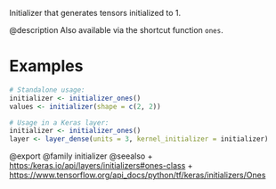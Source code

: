 Initializer that generates tensors initialized to 1.

@description
Also available via the shortcut function `ones`.

# Examples
```r
# Standalone usage:
initializer <- initializer_ones()
values <- initializer(shape = c(2, 2))
```

```r
# Usage in a Keras layer:
initializer <- initializer_ones()
layer <- layer_dense(units = 3, kernel_initializer = initializer)
```

@export
@family initializer
@seealso
+ <https:/keras.io/api/layers/initializers#ones-class>
+ <https://www.tensorflow.org/api_docs/python/tf/keras/initializers/Ones>
